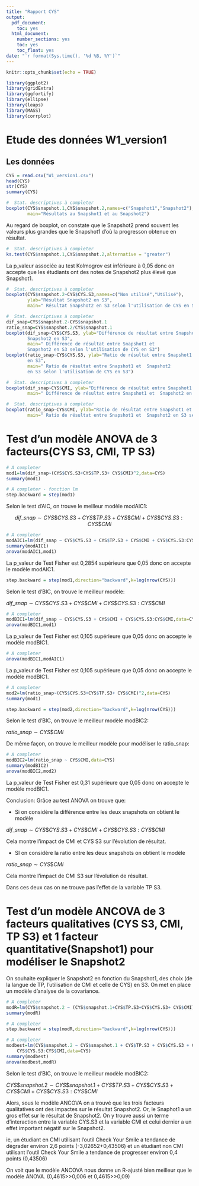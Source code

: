 ---
title: "Rapport CYS"
output:
  pdf_document:
    toc: yes
  html_document:
    number_sections: yes
    toc: yes
    toc_float: yes
date: "`r format(Sys.time(), '%d %B, %Y')`"
---

```{r setup, include=FALSE}
knitr::opts_chunk$set(echo = TRUE)
```

```{r,echo=F}
library(ggplot2)
library(gridExtra)
library(ggfortify)
library(ellipse)
library(leaps)
library(MASS)
library(corrplot)
```

# Etude des données W1_version1

## Les données
```{r}
CYS = read.csv("W1_version1.csv")
head(CYS)
str(CYS)
summary(CYS)
```

```{r}
#  Stat. descriptives à completer
boxplot(CYS$snapshot.1,CYS$snapshot.2,names=c("Snapshot1","Snapshot2"), ylab="Résultat",
        main="Résultats au Snapshot1 et au Snapshot2")
```

Au regard de boxplot, on constate que le Snapshot2 prend souvent les valeurs plus grandes que le Snapshot1 d'où la progresson obtenue en résultat.

```{r}
#  Stat. descriptives à completer
ks.test(CYS$snapshot.1,CYS$snapshot.2,alternative = "greater")
```

La p_valeur associée au test Kolmogrov est inférieure à 0,05 donc on accepte que les étudiants ont des notes de Snapshot2 plus élevé que Snapshot1.  


```{r}
#  Stat. descriptives à completer
boxplot(CYS$snapshot.2~CYS$CYS.S3,names=c("Non utilisé","Utilisé"), 
        ylab="Résultat Snapshot2 en S3", 
        main=" Résultat Snapshot2 en S3 selon l'utilisation de CYS en S3")
```

```{r}
#  Stat. descriptives à completer
dif_snap=CYS$snapshot.2-CYS$snapshot.1
ratio_snap=CYS$snapshot.2/CYS$snapshot.1
boxplot(dif_snap~CYS$CYS.S3, ylab="Différence de résultat entre Snapshot1 et  
        Snapshot2 en S3", 
        main=" Différence de résultat entre Snapshot1 et  
        Snapshot2 en S3 selon l'utilisation de CYS en S3")
boxplot(ratio_snap~CYS$CYS.S3, ylab="Ratio de résultat entre Snapshot1 et  Snapshot2 
        en S3", 
        main=" Ratio de résultat entre Snapshot1 et  Snapshot2 
        en S3 selon l'utilisation de CYS en S3")
```

```{r}
#  Stat. descriptives à completer
boxplot(dif_snap~CYS$CMI, ylab="Différence de résultat entre Snapshot1 et  Snapshot2 en S3", 
        main=" Différence de résultat entre Snapshot1 et  Snapshot2 en S3 selon CMI en S3")
```
```{r}
#  Stat. descriptives à completer
boxplot(ratio_snap~CYS$CMI, ylab="Ratio de résultat entre Snapshot1 et  Snapshot2 en S3",
        main=" Ratio de résultat entre Snapshot1 et  Snapshot2 en S3 selon CMI en S3")
```

# Test d'un modèle ANOVA de 3 facteurs(CYS S3, CMI, TP S3)


```{r}
# A completer
mod1=lm(dif_snap~(CYS$CYS.S3+CYS$TP.S3+ CYS$CMI)^2,data=CYS)
summary(mod1)
```

```{r}
# A completer - fonction lm
step.backward = step(mod1)
```
Selon le test d'AIC, on trouve le meilleur modèle modAIC1: 

$$ dif\_ snap \sim CYS\$CYS.S3 + CYS\$TP.S3 + CYS\$CMI + CYS\$CYS.S3:CYS\$CMI $$
```{r}
# A completer
modAIC1=lm(dif_snap ~ CYS$CYS.S3 + CYS$TP.S3 + CYS$CMI + CYS$CYS.S3:CYS$CMI,data=CYS)
summary(modAIC1)
anova(modAIC1,mod1)
```
La p_valeur de Test Fisher est 0,2854 supérieure que 0,05 donc on accepte le modèle modAIC1.

```{r}
step.backward = step(mod1,direction="backward",k=log(nrow(CYS)))
```
Selon le test d'BIC, on trouve le meilleur modèle: 

$dif\_snap \sim CYS\$CYS.S3 + CYS\$CMI + CYS\$CYS.S3:CYS\$CMI$

```{r}
# A completer
modBIC1=lm(dif_snap ~ CYS$CYS.S3 + CYS$CMI + CYS$CYS.S3:CYS$CMI,data=CYS)
anova(modBIC1,mod1)
```
La p_valeur de Test Fisher est 0,105 supérieure que 0,05 donc on accepte le modèle modBIC1.
```{r}
# A completer
anova(modBIC1,modAIC1)
```
La p_valeur de Test Fisher est 0,105 supérieure que 0,05 donc on accepte le modèle modBIC1.


```{r}
# A completer
mod2=lm(ratio_snap~(CYS$CYS.S3+CYS$TP.S3+ CYS$CMI)^2,data=CYS)
summary(mod1)
```


```{r}
step.backward = step(mod2,direction="backward",k=log(nrow(CYS)))
```
Selon le test d'BIC, on trouve le meilleur modèle modBIC2: 

$ratio\_snap \sim CYS\$CMI$

De même façon, on trouve le meilleur modèle pour modéliser le ratio_snap:



```{r}
# A completer
modBIC2=lm(ratio_snap ~ CYS$CMI,data=CYS)
summary(modBIC2)
anova(modBIC2,mod2)
```
La p_valeur de Test Fisher est 0,31 supérieure que 0,05 donc on accepte le modèle modBIC1.

Conclusion: Grâce au test ANOVA on trouve que:

- Si on considère la différence entre les deux snapshots on obtient le modèle


$dif\_snap \sim CYS\$CYS.S3 + CYS\$CMI + CYS\$CYS.S3:CYS\$CMI$


Cela montre l'impact de CMI et CYS S3 sur l'évolution de résultat.

- SI on considère la ratio entre les deux snapshots on obtient le modèle 


$ratio\_snap \sim CYS\$CMI$


Cela montre l'impact de CMI S3 sur l'évolution de résultat.

Dans ces deux cas on ne trouve pas l'effet de la variable TP S3.


# Test d'un modèle ANCOVA de 3 facteurs qualitatives (CYS S3, CMI, TP S3) et 1 facteur quantitative(Snapshot1) pour modéliser le Snapshot2

On souhaite expliquer le Snapshot2 en fonction du Snapshot1, des choix (de la langue de TP, l'utilisation de CMI et celle de CYS) en S3. On met en place un modèle d'analyse de la covariance. 

```{r}
# A completer
modR=lm(CYS$snapshot.2 ~ (CYS$snapshot.1+CYS$TP.S3+CYS$CYS.S3+ CYS$CMI)^2,data=CYS)
summary(modR)
```

```{r}
# A completer
step.backward = step(modR,direction="backward",k=log(nrow(CYS)))
```

```{r}
# A completer
modbest=lm(CYS$snapshot.2 ~ CYS$snapshot.1 + CYS$TP.S3 + CYS$CYS.S3 + CYS$CMI + 
    CYS$CYS.S3:CYS$CMI,data=CYS)
summary(modbest)
anova(modbest,modR)
```
Selon le test d'BIC, on trouve le meilleur modèle modBIC2: 

$CYS\$snapshot.2 \sim CYS\$snapshot.1 + CYS\$TP.S3 + CYS\$CYS.S3 + CYS\$CMI + CYS\$CYS.S3:CYS\$CMI$


Alors, sous le modèle ANCOVA on a trouvé que les trois facteurs qualitatives ont des impactes sur le résultat Snapshot2. Or, le Snaphot1 a un gros effet sur le résultat de Snapshot2. On y trouve aussi un terme d'interaction entre la variable CYS.S3 et la variable CMI et celui dernier a un effet important négatif sur le Snapshot2.

ie, un étudiant en CMI utilisant l'outil Check Your Smile a tendance de dégrader environ 2,6 points (-3,02652+0,43506) et un étudiant non CMI utilisant l'outil Check Your Smile a tendance de progresser environ 0,4 points (0,43506)

On voit que le modèle ANCOVA nous donne un R-ajusté bien meilleur que le modèle ANOVA. (0,4615>>0,006 et 0,4615>>0,09)